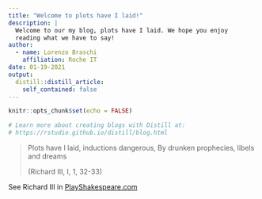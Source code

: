 ```yaml
---
title: "Welcome to plots have I laid!"
description: |
  Welcome to our my blog, plots have I laid. We hope you enjoy 
  reading what we have to say!
author:
  - name: Lorenzo Braschi
    affiliation: Roche IT
date: 01-19-2021
output:
  distill::distill_article:
    self_contained: false
---
```


```r
knitr::opts_chunk$set(echo = FALSE)

# Learn more about creating blogs with Distill at:
# https://rstudio.github.io/distill/blog.html

```

> Plots have I laid, inductions dangerous, By drunken prophecies, libels and dreams
>
> (Richard III, I, 1, 32-33)

<aside>

See Richard III in [PlayShakespeare.com](https://www.playshakespeare.com/richard-iii/scenes/act-i-scene-1)

</aside>
